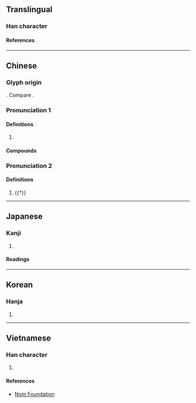 {{character info/new}}
==Translingual==

===Han character===
{{Han char|rn=61|rad=心|as=03|sn=7|four=21331|canj=XYMP,YMP|ids=⿱上心}}

====References====
{{Han ref|kx=0376.080|dkj=10316|dj=0702.170|hdz=42270.010|uh=5FD0}}

----

==Chinese==
{{zh-forms}}

===Glyph origin===
{{Han etym}}
{{Han compound|上|心|ls=ic|t1=up|t2=heart}}. Compare {{och-l|忑}}.

===Pronunciation 1===
{{zh-pron
|m=tǎn
|c=taan2
|h=
|md=tāng
|mn=thám
|w=2thoe
|mc=
|oc=y
|cat=
}}

====Definitions====
{{zh-hanzi}}

# {{zh-only|忐忑}}

====Compounds====
{{zh-der|忑忑忐忐|怵怵忐忐|忐忑不定|忐忑不安|忐忑|忐忐忑忑|忐上忑下}}

===Pronunciation 2===
{{zh-pron
|m=kěng
|c=
|h=
|md=
|mn=
|w=
|cat=
}}

====Definitions====
{{zh-hanzi}}

# {{†}} {{zh-only|忐忑|tr=kěngdǎo}}

----

==Japanese==

===Kanji===
{{ja-kanji|grade=|rs=心03}}

# {{rfdef|ja|sort=心03}}

====Readings====
{{ja-readings
|on=くん, こう, きょう
|kun=むなしい
}}

----

==Korean==

===Hanja===
{{ko-hanja|탐}}

# {{rfdef|ko|sort=心03}}

----

==Vietnamese==

===Han character===
{{vi-readings|rs=心03|reading=thảm}}

# {{rfdef|vi|sort=心03}}

====References====
* [http://nomfoundation.org/common/nom_details.php?codepoint=5fd0 Nom Foundation]

{{cln|vi|Han tu}}